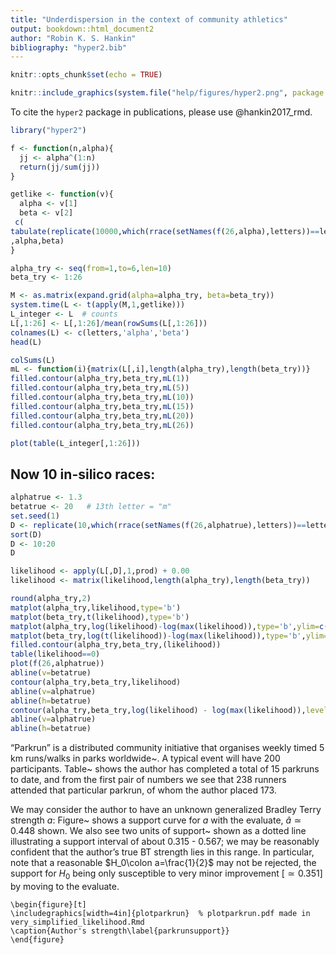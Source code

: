 ```yaml
---
title: "Underdispersion in the context of community athletics"
output: bookdown::html_document2
author: "Robin K. S. Hankin"
bibliography: "hyper2.bib"
---
```


```r
knitr::opts_chunk$set(echo = TRUE)
```

```r
knitr::include_graphics(system.file("help/figures/hyper2.png", package = "hyper2"))
```

To cite the `hyper2` package in publications, please use @hankin2017_rmd.

```r
library("hyper2")

f <- function(n,alpha){
  jj <- alpha^(1:n)
  return(jj/sum(jj))
}

getlike <- function(v){
  alpha <- v[1]
  beta <- v[2]
 c(
tabulate(replicate(10000,which(rrace(setNames(f(26,alpha),letters))==letters[beta])),nbins=26)
,alpha,beta)
}
```

```r

alpha_try <- seq(from=1,to=6,len=10)
beta_try <- 1:26

M <- as.matrix(expand.grid(alpha=alpha_try, beta=beta_try))
system.time(L <- t(apply(M,1,getlike)))
L_integer <- L  # counts
L[,1:26] <- L[,1:26]/mean(rowSums(L[,1:26]))
colnames(L) <- c(letters,'alpha','beta')
head(L)
```

```r
colSums(L)
mL <- function(i){matrix(L[,i],length(alpha_try),length(beta_try))}
filled.contour(alpha_try,beta_try,mL(1))
filled.contour(alpha_try,beta_try,mL(5))
filled.contour(alpha_try,beta_try,mL(10))
filled.contour(alpha_try,beta_try,mL(15))
filled.contour(alpha_try,beta_try,mL(20))
filled.contour(alpha_try,beta_try,mL(26))
```

```r
plot(table(L_integer[,1:26]))
```

## Now 10 in-silico races:
```r
alphatrue <- 1.3
betatrue <- 20   # 13th letter = "m"
set.seed(1)
D <- replicate(10,which(rrace(setNames(f(26,alphatrue),letters))==letters[betatrue]))
sort(D)
D <- 10:20
D
```

```r
likelihood <- apply(L[,D],1,prod) + 0.00
likelihood <- matrix(likelihood,length(alpha_try),length(beta_try))
```

```r
round(alpha_try,2)
matplot(alpha_try,likelihood,type='b')
matplot(beta_try,t(likelihood),type='b')
matplot(alpha_try,log(likelihood)-log(max(likelihood)),type='b',ylim=c(-20,0))
matplot(beta_try,log(t(likelihood))-log(max(likelihood)),type='b',ylim=c(-20,0))
filled.contour(alpha_try,beta_try,(likelihood))
table(likelihood==0)
plot(f(26,alphatrue))
abline(v=betatrue)
contour(alpha_try,beta_try,likelihood)
abline(v=alphatrue)
abline(h=betatrue)
contour(alpha_try,beta_try,log(likelihood) - log(max(likelihood)),levels=-(0:10))
abline(v=alphatrue)
abline(h=betatrue)
```

\subsection{Park run}

"Parkrun" is a distributed community initiative that organises
weekly timed 5 km runs/walks in parks worldwide~\cite{hindley2020}.  A
typical event will have 200 participants.  Table~\ref{parkruntable}
shows the author has completed a total of 15 parkruns to date, and
from the first pair of numbers we see that 238 runners attended that
particular parkrun, of whom the author placed 173.

\begin{table*}[t]
  \caption{Parkrun results}
\label{parkruntable}
\begin{tabular}{ccccccccccc}
\hline
rank   &173  & 165 & 172 & 199 & 181 & 229 & 177 & 222 & 206 & 142 \\
runners&238  & 238 & 196 & 242 & 242 & 318 & 259 & 305 & 297 & 241 \\ \\ \\
rank   & 118 & 224 & 128 & 115 & 183 &     &     &     &     &\\
runners& 179 & 338 & 203 & 245 & 254 &     &     &     &     &\\
\hline
\end{tabular}
\end{table*}


We may consider the author to have an unknown generalized Bradley
Terry strength $a$: Figure~\ref{parkrunsupport} shows a support curve
for $a$ with the evaluate, $\hat{a}\simeq 0.448$ shown.  We also see
two units of support~\cite{edwards1992} shown as a dotted line
illustrating a support interval of about 0.315 - 0.567; we may be
reasonably confident that the author's true BT strength lies in this
range.  In particular, note that a reasonable $H_0\colon
a=\frac{1}{2}$ may not be rejected, the support for $H_0$ being only
susceptible to very minor improvement [$\simeq 0.351$] by moving to
the evaluate.

```asis
\begin{figure}[t]
\includegraphics[width=4in]{plotparkrun}  % plotparkrun.pdf made in very_simplified_likelihood.Rmd
\caption{Author's strength\label{parkrunsupport}}
\end{figure}
```
